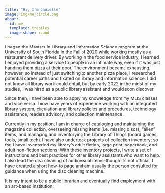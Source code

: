 ```yaml
---
title: "Hi, I'm Danielle"
image: img/me_circle.png
about:
  id: me
  template: trestles
  image-shape: round
---
```


::: {#me style="code-overflow: wrap"}
I began the Masters in Library and Information Science program at the University of South Florida in the Fall of 2020 while working mostly as a restaurant delivery driver. By working in the food service industry, I learned I enjoyed providing a service to people in an intimate way, even if it was just handing them pizza at their door. The environment became exhausting, however, so instead of just switching to another pizza place, I researched potential career paths and fixated on library and information science. I did not know all library work could entail, but by early 2022 in the midst of my studies, I was hired as a public library assistant and would soon discover.

Since then, I have been able to apply my knowledge from my MLIS classes and vice versa. I now have years of experience working with an integrated library system, circulation and library policies and procedures, technology assistance, readers advisory, and collection maintenance.

Currently in my position, I am in charge of cataloging and maintaining the magazine collection, overseeing missing items (i.e. missing discs), "alien" items, and managing and inventorying the Library of Things (board games, tools, small tech). I have also undertook projects of collection inventory; so far, I have inventoried my library's adult fiction, large print, paperback, and adult non-fiction sections. With these inventory projects, I write a set of instructions and best practices for other library assistants who want to help. I also lead the disc cleaning of audiovisual items--though it's not official, I have created a short how-to page and am usually the person consulted for guidance when using the disc cleaning machine.

It is my intent to be a public librarian and eventually find employment with an art-based institution.
:::
